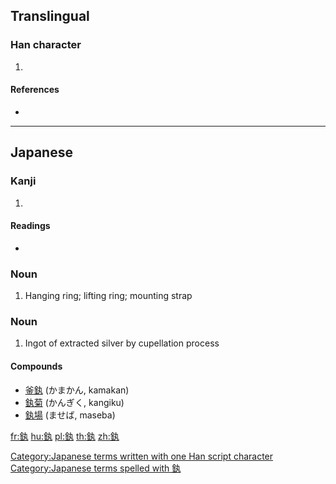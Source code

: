 {{character info/new}}
==Translingual==

===Han character===
{{Han char|rn=167|rad=金|as=03|sn=11|four=|canj=CKNI}}

# {{defn|Han|sort=金03}}

====References====
* {{Han ref|kx=1297.141|hdz=64173.031|uh=91FB|ud=37371}}

----

==Japanese==

===Kanji===
{{ja-kanji|grade=|rs=金03}}

# {{defn|lang=ja|sort=金03}}

====Readings====
* {{ja-readings|on=<!--[[きゅう]] (kyū), [[ぐ]] (gu), ????? -->[[かん]] (kan)|kun=<!--[[いしゆみ]] (ishiyumi), ????? -->[[ませ]] (mase)|nanori=}}

===Noun===
{{ja-noun|かん}}

# Hanging ring; lifting ring; mounting strap

===Noun===
{{ja-noun|ませ}}

# Ingot of extracted silver by cupellation process

====Compounds====
* [[釜釻]] (かまかん, kamakan)
* [[:File:Kangiku_inverted.jpg|釻菊]] (かんぎく, kangiku)
* [[釻場]] (ませば, maseba)

[[Category:Japanese terms written with one Han script character]]
[[Category:Japanese terms spelled with 釻]]

[[fr:釻]]
[[hu:釻]]
[[pl:釻]]
[[th:釻]]
[[zh:釻]]